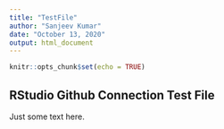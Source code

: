 ```yaml
---
title: "TestFile"
author: "Sanjeev Kumar"
date: "October 13, 2020"
output: html_document
---
```


```r
knitr::opts_chunk$set(echo = TRUE)
```

## RStudio Github Connection Test File

Just some text here.
